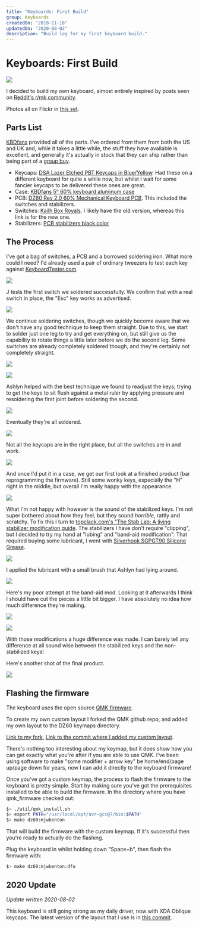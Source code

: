 ```yaml
---
title: "Keyboards: First Build"
group: Keyboards
createdOn: "2018-11-18"
updatedOn: "2020-08-02"
description: "Build log for my first keyboard build."
---
```


# Keyboards: First Build

![](flickr://30774413087)

I decided to build my own keyboard, almost entirely inspired by posts seen on [Reddit's r/mk community](https://www.reddit.com/r/mechanicalkeyboards).

Photos all on Flickr in [this set](https://www.flickr.com/photos/z-two/albums/72157697316445120).

## Parts List

[KBDfans](https://kbdfans.cn) provided all of the parts. I've ordered from them from both the US and UK and, while it takes a little while, the stuff they have available is excellent, and generally it's actually in stock that they can ship rather than being part of a [group buy](https://en.wikipedia.org/wiki/Group_buying).

- Keycaps: [DSA Lazer Etched PBT Keycaps in Blue/Yellow](https://kbdfans.cn/products/dsa-pbt-145keys-keycaps-laser-etched-front-printed-legends?variant=40419237389). Had these on a different keyboard for quite a while now, but whilst I wait for some fancier keycaps to be delivered these ones are great.
- Case: [KBDfans 5° 60% keyboard aluminum case](https://kbdfans.cn/products/pre-orderkbdfans-5-60-case?variant=43337028493)
- PCB: [DZ60 Rev 2.0 60% Mechanical Keyboard PCB](https://kbdfans.cn/products/dz60-60-pcb?variant=13001004679226). This included the switches and stabilizers.
- Switches: [Kailh Box Royals](https://kbdfans.cn/collections/kailh-switches/products/kailh-box-royal-switches-10-pcs). I likely have the old version, whereas this link is for the new one.
- Stabilizers: [PCB stabilizers black color](https://kbdfans.cn/products/pcb-stabilizers-black-color)

## The Process

I've got a bag of switches, a PCB and a borrowed soldering iron. What more could I need? I'd already used a pair of ordinary tweezers to test each key against [KeyboardTester.com](http://www.keyboardtester.com/).

![](flickr://31842940788)

J tests the first switch we soldered successfully. We confirm that with a real switch in place, the "Esc" key works as advertised.

![](flickr://44990089754)

We continue soldering switches, though we quickly become aware that we don't have any good technique to keep them straight. Due to this, we start to solder just one leg to try and get everything on, but still give us the capability to rotate things a little later before we do the second leg. Some switches are already completely soldered though, and they're certainly not completely straight.

![](flickr://31842944328)

![](flickr://44990092764)

Ashlyn helped with the best technique we found to readjust the keys; trying to get the keys to sit flush against a metal ruler by applying pressure and resoldering the first joint before soldering the second.

![](flickr://44990098294)

Eventually they're all soldered.

![](flickr://45664073472)

Not all the keycaps are in the right place, but all the switches are in and work.

![](flickr://44990096954)

And once I'd put it in a case, we get our first look at a finished product (bar reprogramming the firmware). Still some wonky keys, especially the "H" right in the middle, but overall I'm really happy with the appearance.

![](flickr://45664098542)

What I'm not happy with however is the sound of the stabilized keys. I'm not super bothered about how they feel, but they sound _horrible_, rattly and scratchy. To fix this I turn to [topclack.com's "The Stab Lab: A living stabilizer modification guide](https://topclack.com/textclack/2018/4/29/the-stab-lab-a-stabilizer-modification-guide-by-quakemz). The stabilizers I have don't require "clipping", but I decided to try my hand at "lubing" and "band-aid modification". That required buying some lubricant, I went with [Silverhook SGPGT90 Silicone Grease](https://www.amazon.co.uk/gp/product/B00W6Q3B1G/).

![](flickr://45664095472)

I applied the lubricant with a small brush that Ashlyn had lying around.

![](flickr://30774426197)

Here's my poor attempt at the band-aid mod. Looking at it afterwards I think I should have cut the pieces a little bit bigger. I have absolutely no idea how much difference they're making.

![](flickr://45714755031)

![](flickr://30774428447)

With those modifications a huge difference was made. I can barely tell any difference at all sound wise between the stabilized keys and the non-stabilized keys!

Here's another shot of the final product.

![](flickr://30774413087)

## Flashing the firmware

The keyboard uses the open source [QMK firmware](https://qmk.fm/).

To create my own custom layout I forked the QMK github repo, and added my own layout to the DZ60 keymaps directory.

[Link to my fork](https://github.com/mjwbenton/qmk_firmware/tree/mjwbenton), [Link to the commit where I added my custom layout](https://github.com/mjwbenton/qmk_firmware/commit/6f01195f35fc0e8d295ca9697e970e3be398e5ba).

There's nothing too interesting about my keymap, but it does show how you can get exactly what you're after if you are able to use QMK. I've been using software to make "some modifier + arrow key" be home/end/page up/page down for years, now I can add it directly to the keyboard firmware!

Once you've got a custom keymap, the process to flash the firmware to the keyboard is pretty simple. Start by making sure you've got the prerequisites installed to be able to build the firmware. In the directory where you have qmk_firmware checked out:

```bash
$> ./util/qmk_install.sh
$> export PATH="/usr/local/opt/avr-gcc@7/bin:$PATH"
$> make dz60:mjwbenton
```

That will build the firmware with the custom keymap. If it's successful then you're ready to actually do the flashing.

Plug the keyboard in whilst holding down "Space+b", then flash the firmware with:

```bash
$> make dz60:mjwbenton:dfu
```

## 2020 Update

_Update written 2020-08-02_

This keyboard is still going strong as my daily driver, now with XDA Oblique keycaps. The latest version of the layout that I use is in [this commit](https://github.com/mjwbenton/qmk_firmware/commit/bfa373aabc0a9a1ffb651d5b34aa713abadffd90).
